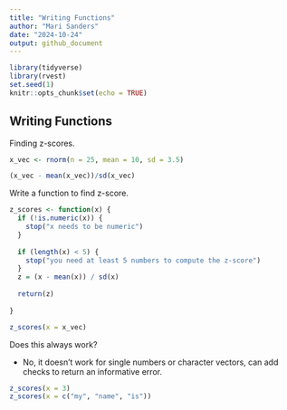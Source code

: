 ```yaml
---
title: "Writing Functions"
author: "Mari Sanders"
date: "2024-10-24"
output: github_document
---
```


```r
library(tidyverse)
library(rvest)
set.seed(1)
knitr::opts_chunk$set(echo = TRUE)
```



## Writing Functions 

Finding z-scores.

```r
x_vec <- rnorm(n = 25, mean = 10, sd = 3.5)

(x_vec - mean(x_vec))/sd(x_vec)
```


Write a function to find z-score.

```r
z_scores <- function(x) {
  if (!is.numeric(x)) {
    stop("x needs to be numeric")
  } 
  
  if (length(x) < 5) {
    stop("you need at least 5 numbers to compute the z-score")
  }
  z = (x - mean(x)) / sd(x)
  
  return(z)
  
}

z_scores(x = x_vec)
```


Does this always work?

- No, it doesn't work for single numbers or character vectors, can add checks to return an informative error.

```r
z_scores(x = 3)
z_scores(x = c("my", "name", "is"))
```

